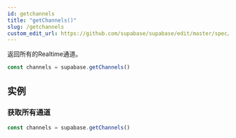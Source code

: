 ```yaml
---
id: getchannels
title: "getChannels()"
slug: /getchannels
custom_edit_url: https://github.com/supabase/supabase/edit/master/spec/supabase_js_v2.yml
---
```


返回所有的Realtime通道。

```js
const channels = supabase.getChannels()
```


















## 实例

### 获取所有通道



```js
const channels = supabase.getChannels()
```